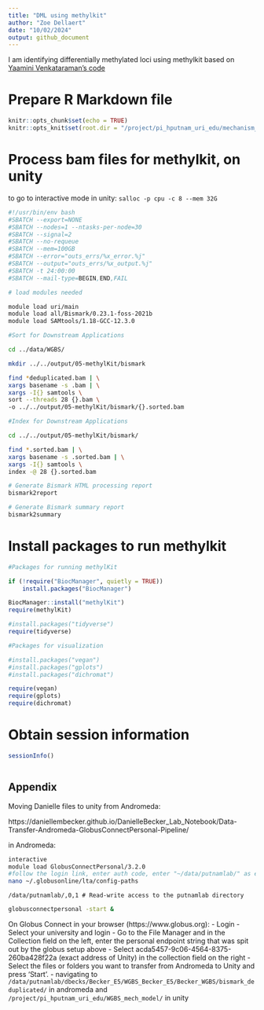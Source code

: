 ```yaml
---
title: "DML using methylkit"
author: "Zoe Dellaert"
date: "10/02/2024"
output: github_document
---
```


I am identifying differentially methylated loci using methylkit based on [Yaamini Venkataraman's code](https://osf.io/u46xj)

# Prepare R Markdown file

```r
knitr::opts_chunk$set(echo = TRUE)
knitr::opts_knit$set(root.dir = "/project/pi_hputnam_uri_edu/mechanism_to_model/output/05-methylKit/") #Set root directory
```

# Process bam files for methylkit, on unity

to go to interactive mode in unity: `salloc -p cpu -c 8 --mem 32G`

```bash
#!/usr/bin/env bash
#SBATCH --export=NONE
#SBATCH --nodes=1 --ntasks-per-node=30
#SBATCH --signal=2
#SBATCH --no-requeue
#SBATCH --mem=100GB
#SBATCH --error="outs_errs/%x_error.%j"
#SBATCH --output="outs_errs/%x_output.%j"
#SBATCH -t 24:00:00
#SBATCH --mail-type=BEGIN,END,FAIL

# load modules needed

module load uri/main
module load all/Bismark/0.23.1-foss-2021b
module load SAMtools/1.18-GCC-12.3.0

#Sort for Downstream Applications

cd ../data/WGBS/

mkdir ../../output/05-methylKit/bismark

find *deduplicated.bam | \
xargs basename -s .bam | \
xargs -I{} samtools \
sort --threads 28 {}.bam \
-o ../../output/05-methylKit/bismark/{}.sorted.bam

#Index for Downstream Applications

cd ../../output/05-methylKit/bismark/

find *.sorted.bam | \
xargs basename -s .sorted.bam | \
xargs -I{} samtools \
index -@ 28 {}.sorted.bam

# Generate Bismark HTML processing report
bismark2report

# Generate Bismark summary report
bismark2summary
```




# Install packages to run methylkit

```r
#Packages for running methylKit

if (!require("BiocManager", quietly = TRUE))
    install.packages("BiocManager")

BiocManager::install("methylKit")
require(methylKit)

#install.packages("tidyverse")
require(tidyverse)
```

```r
#Packages for visualization

#install.packages("vegan")
#install.packages("gplots")
#install.packages("dichromat")

require(vegan)
require(gplots)
require(dichromat)
```

# Obtain session information

```r
sessionInfo()
```

```r

```

## Appendix

Moving Danielle files to unity from Andromeda:

https://daniellembecker.github.io/DanielleBecker_Lab_Notebook/Data-Transfer-Andromeda-GlobusConnectPersonal-Pipeline/

in Andromeda:

```bash
interactive
module load GlobusConnectPersonal/3.2.0
#follow the login link, enter auth code, enter "~/data/putnamlab/" as endpoint
nano ~/.globusonline/lta/config-paths
```

```
/data/putnamlab/,0,1 # Read-write access to the putnamlab directory
```

```bash
globusconnectpersonal -start &
```

On Globus Connect in your browser (https://www.globus.org):
- Login
- Select your university and login
- Go to the File Manager and in the Collection field on the left, enter the personal endpoint string that was spit out by the globus setup above 
- Select acda5457-9c06-4564-8375-260ba428f22a (exact address of Unity) in the collection field on the right
- Select the files or folders you want to transfer from Andromeda to Unity and press ‘Start’.
  - navigating to `/data/putnamlab/dbecks/Becker_E5/WGBS_Becker_E5/Becker_WGBS/bismark_deduplicated/` in andromeda and `/project/pi_hputnam_uri_edu/WGBS_mech_model/` in unity
  


